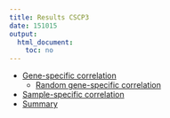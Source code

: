 ```yaml
---
title: Results CSCP3
date: 151015
output:
  html_document:
    toc: no
---
```


* [Gene-specific correlation](./gene/index.html)
  * [Random gene-specific correlation](./gene_rnd/index.html)
* [Sample-specific correlation](./sample/index.html)
* [Summary](./151015_summary.pdf)
